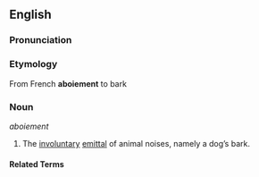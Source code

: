 ==English==

===Pronunciation===
{{substub}}

===Etymology===
From French '''aboiement''' to bark

===Noun===
''aboiement''

# The [[involuntary]] [[emit|emittal]] of animal noises, namely a dog’s bark.

====Related Terms====
{{substub}}